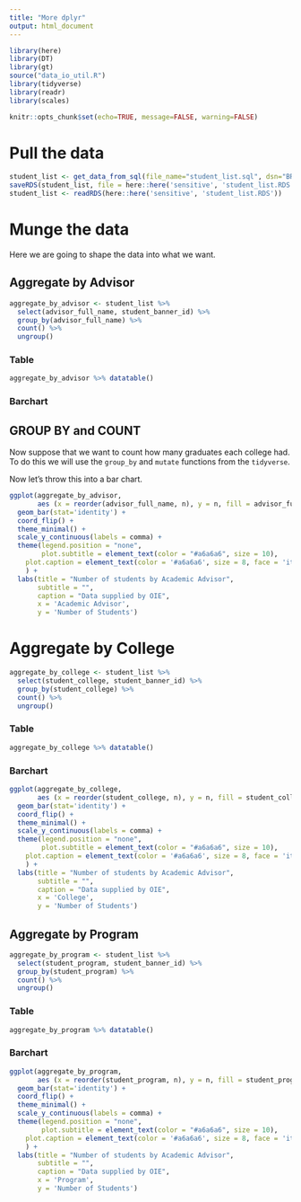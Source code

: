```yaml
---
title: "More dplyr"
output: html_document
---
```


```r
library(here)
library(DT)
library(gt)
source("data_io_util.R")
library(tidyverse)
library(readr)
library(scales)

knitr::opts_chunk$set(echo=TRUE, message=FALSE, warning=FALSE)
```

# Pull the data
```r
student_list <- get_data_from_sql(file_name="student_list.sql", dsn="BRPT")
saveRDS(student_list, file = here::here('sensitive', 'student_list.RDS'))
student_list <- readRDS(here::here('sensitive', 'student_list.RDS'))
```

# Munge the data

Here we are going to shape the data into what we want.

## Aggregate by Advisor


```r
aggregate_by_advisor <- student_list %>% 
  select(advisor_full_name, student_banner_id) %>% 
  group_by(advisor_full_name) %>% 
  count() %>% 
  ungroup()
```


### Table


```r
aggregate_by_advisor %>% datatable()
```

### Barchart

## GROUP BY and COUNT

Now suppose that we want to count how many graduates each college had. To do this we will use the `group_by` and `mutate` functions from the `tidyverse`.



Now let's throw this into a bar chart.

 
```r
ggplot(aggregate_by_advisor,
       aes (x = reorder(advisor_full_name, n), y = n, fill = advisor_full_name)) + # the reorder function arranges to bars
  geom_bar(stat='identity') +
  coord_flip() +
  theme_minimal() +
  scale_y_continuous(labels = comma) +
  theme(legend.position = "none",
        plot.subtitle = element_text(color = "#a6a6a6", size = 10),
    plot.caption = element_text(color = '#a6a6a6', size = 8, face = 'italic')
    ) +
  labs(title = "Number of students by Academic Advisor",
       subtitle = "",
       caption = "Data supplied by OIE",
       x = 'Academic Advisor',
       y = 'Number of Students')
```


# Aggregate by College

```r
aggregate_by_college <- student_list %>% 
  select(student_college, student_banner_id) %>% 
  group_by(student_college) %>% 
  count() %>% 
  ungroup()
```

### Table


```r
aggregate_by_college %>% datatable()
```

### Barchart

```r
ggplot(aggregate_by_college,
       aes (x = reorder(student_college, n), y = n, fill = student_college)) + # the reorder function arranges to bars
  geom_bar(stat='identity') +
  coord_flip() +
  theme_minimal() +
  scale_y_continuous(labels = comma) +
  theme(legend.position = "none",
        plot.subtitle = element_text(color = "#a6a6a6", size = 10),
    plot.caption = element_text(color = '#a6a6a6', size = 8, face = 'italic')
    ) +
  labs(title = "Number of students by Academic Advisor",
       subtitle = "",
       caption = "Data supplied by OIE",
       x = 'College',
       y = 'Number of Students')
```


## Aggregate by Program


```r
aggregate_by_program <- student_list %>% 
  select(student_program, student_banner_id) %>% 
  group_by(student_program) %>% 
  count() %>% 
  ungroup()
```



### Table


```r
aggregate_by_program %>% datatable()
```
### Barchart

```r
ggplot(aggregate_by_program,
       aes (x = reorder(student_program, n), y = n, fill = student_program)) + # the reorder function arranges to bars
  geom_bar(stat='identity') +
  coord_flip() +
  theme_minimal() +
  scale_y_continuous(labels = comma) +
  theme(legend.position = "none",
        plot.subtitle = element_text(color = "#a6a6a6", size = 10),
    plot.caption = element_text(color = '#a6a6a6', size = 8, face = 'italic')
    ) +
  labs(title = "Number of students by Academic Advisor",
       subtitle = "",
       caption = "Data supplied by OIE",
       x = 'Program',
       y = 'Number of Students')
```